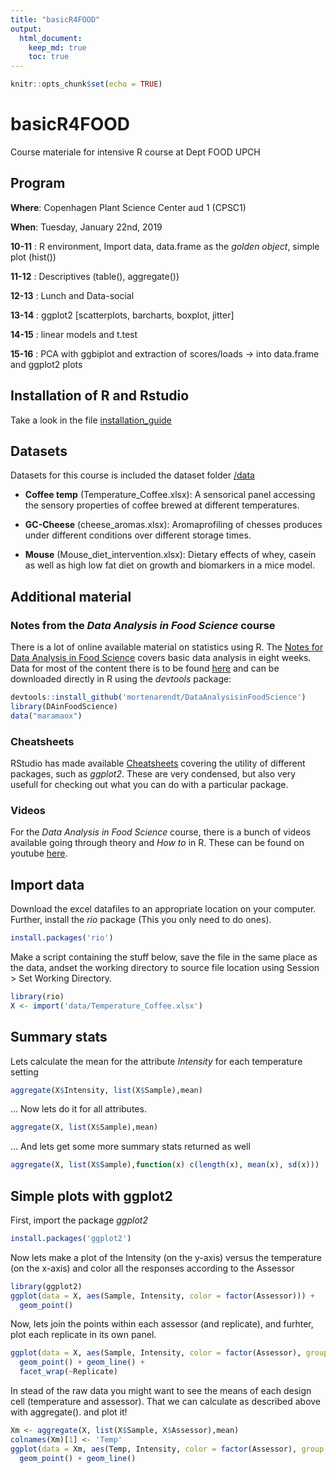 ```yaml
---
title: "basicR4FOOD"
output:
  html_document:
    keep_md: true
    toc: true
---
```


```r
knitr::opts_chunk$set(echo = TRUE)
```

# basicR4FOOD
Course materiale for intensive R course at Dept FOOD UPCH 

## Program
__Where__: Copenhagen Plant Science Center aud 1 (CPSC1)

__When__: Tuesday, January 22nd, 2019

__10-11__	: R environment, Import data, data.frame as the _golden object_, simple plot (hist()) 

__11-12__	: Descriptives (table(), aggregate())

__12-13__	: Lunch and Data-social

__13-14__	: ggplot2 [scatterplots, barcharts, boxplot, jitter]

__14-15__	: linear models and t.test

__15-16__	: PCA with ggbiplot and extraction of scores/loads -> into data.frame and ggplot2 plots


## Installation of R and Rstudio
Take a look in the file [installation_guide](https://github.com/mortenarendt/basicR4FOOD/blob/master/Installation_guide.pdf)

## Datasets
Datasets for this course is included the dataset folder [/data](https://github.com/mortenarendt/basicR4FOOD/tree/master/data)

* __Coffee temp__ (Temperature_Coffee.xlsx): A sensorical panel accessing the sensory properties of coffee brewed at different temperatures. 

* __GC-Cheese__ (cheese_aromas.xlsx): Aromaprofiling of chesses produces under different conditions over different storage times. 

* __Mouse__ (Mouse_diet_intervention.xlsx): Dietary effects of whey, casein as well as high low fat diet on growth and biomarkers in a mice model. 

## Additional material 

### Notes from the _Data Analysis in Food Science_ course
There is a lot of online available material on statistics using R. The [Notes for Data Analysis in Food Science](https://github.com/mortenarendt/basicR4FOOD/blob/master/Notes_FDA.pdf) covers basic data analysis in eight weeks. Data for most of the content there is to be found [here](https://github.com/mortenarendt/DataAnalysisinFoodScience/) and can be downloaded directly in R using the _devtools_ package: 

```r
devtools::install_github('mortenarendt/DataAnalysisinFoodScience')
library(DAinFoodScience)
data("maramaox") 
```

### Cheatsheets

RStudio has made available [Cheatsheets](https://www.rstudio.com/resources/cheatsheets/) covering the utility of different packages, such as _ggplot2_. These are very condensed, but also very usefull for checking out what you can do with a particular package. 

### Videos

For the _Data Analysis in Food Science_ course, there is a bunch of videos available going through theory and _How to_ in R. These can be found on youtube [here](https://www.youtube.com/playlist?list=PL4L59zaizb3FmBdxuDLRdzGsknTrZN6Ys). 


## Import data

Download the excel datafiles to an appropriate location on your computer. Further, install the _rio_ package 
(This you only need to do ones). 

```r
install.packages('rio')
```
Make a script containing the stuff below, save the file in the same place as the data, andset the working directory to source file location using Session > Set Working Directory. 

```r
library(rio)
X <- import('data/Temperature_Coffee.xlsx')
```

## Summary stats

Lets calculate the mean for the attribute _Intensity_ for each temperature setting

```r
aggregate(X$Intensity, list(X$Sample),mean)
```
... Now lets do it for all attributes. 

```r
aggregate(X, list(X$Sample),mean)
```

... And lets get some more summary stats returned as well

```r
aggregate(X, list(X$Sample),function(x) c(length(x), mean(x), sd(x)))
```
          
## Simple plots with ggplot2

First, import the package _ggplot2_
```r
install.packages('ggplot2')
```

Now lets make a plot of the Intensity (on the y-axis) versus the temperature (on the x-axis) and color all the responses according to the Assessor

```r
library(ggplot2)
ggplot(data = X, aes(Sample, Intensity, color = factor(Assessor))) + 
  geom_point()
```
Now, lets join the points within each assessor (and replicate), and furhter, plot each replicate in its own panel. 

```r
ggplot(data = X, aes(Sample, Intensity, color = factor(Assessor), group = factor(Assessor))) + 
  geom_point() + geom_line() + 
  facet_wrap(~Replicate)
```

In stead of the raw data you might want to see the means of each design cell (temperature and assessor). That we can calculate as described above with aggregate(). and plot it!

```r
Xm <- aggregate(X, list(X$Sample, X$Assessor),mean)
colnames(Xm)[1] <- 'Temp'
ggplot(data = Xm, aes(Temp, Intensity, color = factor(Assessor), group = factor(Assessor))) + 
  geom_point() + geom_line()
```
